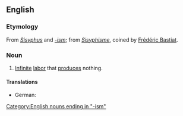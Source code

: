 ==English==
{{wikipedia}}

===Etymology===
From ''[[w:Sisyphus|Sisyphus]]'' and ''[[-ism]]''; from {{etyl|fr|en}} ''[[Sisyphisme]]'', coined by [[w:Frédéric Bastiat|Frédéric Bastiat]].

===Noun===
{{en-noun|-}}

# [[infinite|Infinite]] [[labor]] that [[produce]]s nothing.

====Translations====
{{trans-top|infinite labor that produces nothing}}
* German: {{t+|de|Sisyphusarbeit|f}}
{{trans-mid}}
{{trans-bottom}}

[[Category:English nouns ending in "-ism"]]